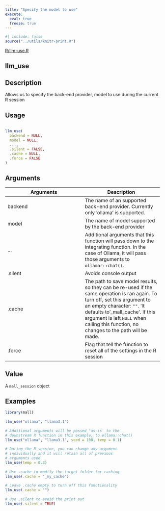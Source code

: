 ```yaml
---
title: "Specify the model to use"
execute:
  eval: true
  freeze: true
---
```


```r
#| include: false
source("../utils/knitr-print.R")
```

[R/llm-use.R](https://github.com/edgararuiz/mall/blob/main/R/llm-use.R)

## llm_use

## Description
 Allows us to specify the back-end provider, model to use during the current R session 


## Usage
```r
 
llm_use( 
  backend = NULL, 
  model = NULL, 
  ..., 
  .silent = FALSE, 
  .cache = NULL, 
  .force = FALSE 
) 
```

## Arguments
|Arguments|Description|
|---|---|
| backend | The name of an supported back-end provider. Currently only 'ollama' is supported. |
| model | The name of model supported by the back-end provider |
| ... | Additional arguments that this function will pass down to the integrating function. In the case of Ollama, it will pass those arguments to `ollamar::chat()`. |
| .silent | Avoids console output |
| .cache | The path to save model results, so they can be re-used if the same operation is ran again. To turn off, set this argument to an empty character: `""`. 'It defaults to '_mall_cache'. If this argument is left `NULL` when calling this function, no changes to the path will be made. |
| .force | Flag that tell the function to reset all of the settings in the R session |



## Value
 A `mall_session` object 


## Examples
```r
 
library(mall) 
 
llm_use("ollama", "llama3.1") 
 
# Additional arguments will be passed 'as-is' to the  
# downstream R function in this example, to ollama::chat() 
llm_use("ollama", "llama3.1", seed = 100, temp = 0.1) 
 
# During the R session, you can change any argument  
# individually and it will retain all of previous 
# arguments used 
llm_use(temp = 0.3) 
 
# Use .cache to modify the target folder for caching 
llm_use(.cache = "_my_cache") 
 
# Leave .cache empty to turn off this functionality  
llm_use(.cache = "") 
 
# Use .silent to avoid the print out 
llm_use(.silent = TRUE) 
 
```


